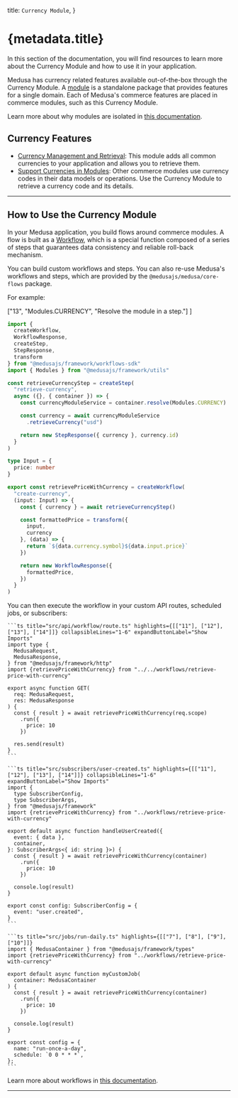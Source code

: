 
  title: `Currency Module`,
}

# {metadata.title}

In this section of the documentation, you will find resources to learn more about the Currency Module and how to use it in your application.

Medusa has currency related features available out-of-the-box through the Currency Module. A [module](!docs!/learn/fundamentals/modules) is a standalone package that provides features for a single domain. Each of Medusa's commerce features are placed in commerce modules, such as this Currency Module.

<Note>

Learn more about why modules are isolated in [this documentation](!docs!/learn/fundamentals/modules/isolation).

</Note>

## Currency Features

- [Currency Management and Retrieval](/references/currency/listAndCountCurrencies): This module adds all common currencies to your application and allows you to retrieve them.
- [Support Currencies in Modules](./links-to-other-modules/page.mdx): Other commerce modules use currency codes in their data models or operations. Use the Currency Module to retrieve a currency code and its details.

---

## How to Use the Currency Module

In your Medusa application, you build flows around commerce modules. A flow is built as a [Workflow](!docs!/learn/fundamentals/workflows), which is a special function composed of a series of steps that guarantees data consistency and reliable roll-back mechanism. 

You can build custom workflows and steps. You can also re-use Medusa's workflows and steps, which are provided by the `@medusajs/medusa/core-flows` package.

For example:

  ["13", "Modules.CURRENCY", "Resolve the module in a step."]
]

```ts title="src/workflows/retrieve-price-with-currency.ts" highlights={highlights}
import { 
  createWorkflow, 
  WorkflowResponse,
  createStep,
  StepResponse,
  transform
} from "@medusajs/framework/workflows-sdk"
import { Modules } from "@medusajs/framework/utils"

const retrieveCurrencyStep = createStep(
  "retrieve-currency",
  async ({}, { container }) => {
    const currencyModuleService = container.resolve(Modules.CURRENCY)

    const currency = await currencyModuleService
      .retrieveCurrency("usd")

    return new StepResponse({ currency }, currency.id)
  }
)

type Input = {
  price: number
}

export const retrievePriceWithCurrency = createWorkflow(
  "create-currency",
  (input: Input) => {
    const { currency } = await retrieveCurrencyStep()

    const formattedPrice = transform({
      input,
      currency
    }, (data) => {
      return `${data.currency.symbol}${data.input.price}`
    })

    return new WorkflowResponse({
      formattedPrice,
    })
  }
)
```

You can then execute the workflow in your custom API routes, scheduled jobs, or subscribers:

<CodeTabs group="resource-types">
  <CodeTab label="API Route" value="api-route">
    
    ```ts title="src/api/workflow/route.ts" highlights={[["11"], ["12"], ["13"], ["14"]]} collapsibleLines="1-6" expandButtonLabel="Show Imports"
    import type {
      MedusaRequest,
      MedusaResponse,
    } from "@medusajs/framework/http"
    import {retrievePriceWithCurrency} from "../../workflows/retrieve-price-with-currency"

    export async function GET(
      req: MedusaRequest,
      res: MedusaResponse
    ) {
      const { result } = await retrievePriceWithCurrency(req.scope)
        .run({
          price: 10
        })

      res.send(result)
    }
    ```

  </CodeTab>
  <CodeTab label="Subscriber" value="subscriber">
    
    ```ts title="src/subscribers/user-created.ts" highlights={[["11"], ["12"], ["13"], ["14"]]} collapsibleLines="1-6" expandButtonLabel="Show Imports"
    import {
      type SubscriberConfig,
      type SubscriberArgs,
    } from "@medusajs/framework"
    import {retrievePriceWithCurrency} from "../workflows/retrieve-price-with-currency"

    export default async function handleUserCreated({
      event: { data },
      container,
    }: SubscriberArgs<{ id: string }>) {
      const { result } = await retrievePriceWithCurrency(container)
        .run({
          price: 10
        })

      console.log(result)
    }

    export const config: SubscriberConfig = {
      event: "user.created",
    }
    ```

  </CodeTab>
  <CodeTab label="Scheduled Job" value="scheduled-job">
    
    ```ts title="src/jobs/run-daily.ts" highlights={[["7"], ["8"], ["9"], ["10"]]}
    import { MedusaContainer } from "@medusajs/framework/types"
    import {retrievePriceWithCurrency} from "../workflows/retrieve-price-with-currency"

    export default async function myCustomJob(
      container: MedusaContainer
    ) {
      const { result } = await retrievePriceWithCurrency(container)
        .run({
          price: 10
        })

      console.log(result)
    }

    export const config = {
      name: "run-once-a-day",
      schedule: `0 0 * * *`,
    };
    ```

  </CodeTab>
</CodeTabs>

Learn more about workflows in [this documentation](!docs!/learn/fundamentals/workflows).

---

<CommerceModuleSections name="Currency" />